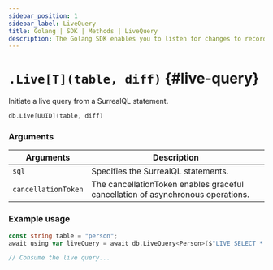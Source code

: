 ```yaml
---
sidebar_position: 1
sidebar_label: LiveQuery
title: Golang | SDK | Methods | LiveQuery
description: The Golang SDK enables you to listen for changes to records in a table.
---
```



# `.Live[T](table, diff)` {#live-query}

Initiate a live query from a SurrealQL statement.

```go title="Method Syntax"
db.Live[UUID](table, diff)

```

### Arguments

<table>
    <thead>
        <tr>
            <th colspan="2" scope="col">Arguments</th>
            <th colspan="2" scope="col">Description</th>
        </tr>
    </thead>  
    <tbody>
        <tr>
            <td colspan="2" scope="col" scope="row" data-label="Arguments">
                <code>sql</code>
                <Label label="required" />
            </td>
            <td colspan="2" scope="col" scope="row" data-label="Description">
                Specifies the SurrealQL statements.
            </td>
        </tr>
        <tr>
            <td colspan="2" scope="col" scope="row" data-label="Arguments">
                <code>cancellationToken</code>
                <Label label="optional" />
            </td>
            <td colspan="2" scope="col" scope="row" data-label="Description">
                The cancellationToken enables graceful cancellation of asynchronous operations.
            </td>
        </tr>
    </tbody>
</table>

### Example usage

```go
const string table = "person"; 
await using var liveQuery = await db.LiveQuery<Person>($"LIVE SELECT * FROM type::table({table});");

// Consume the live query...
```